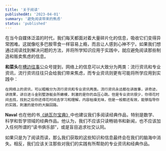 ```yaml
---
title: '关于阅读'
publishedAt: '2023-04-01'
summary: '避免阅读带来的焦虑'
status: 'published'
---
```

在当今自媒体泛滥的时代，我们每天都面对着大量碎片化的信息，吸收它们变得异常困难。这就像吃多巴胺零食一样容易上瘾，而且让人感到心神不宁。如果我们想通过阅读找到解决问题的方法，并将所学知识应用于实践中，就应避免阅读那些制造和贩卖焦虑的信息。

**和菜头**在[槽边往事](https://mp.weixin.qq.com/s/Ka6IOhGlyIbAlhifgHfh0Q)公众号提到，网络上的信息可以大致分为两类：流行资讯和专业资讯，流行资讯往往只会给我们带来焦虑，而专业资讯则更有可能将所学应用到实践中：

	在网络上的资讯，可以粗略分为流行资讯和专业资讯两类。流行资讯永远都在讲故事，讲奇迹，讲效果，讲日进斗金别墅游艇会所嫩模，刺激的是你的血压心跳。但是专业资讯很少，你得花时间去找，找到之后你还得花时间去学习和理解，内容枯燥无味，但是一般都还有效，能够指导你的实践，刺激的是你的大脑回路。

**Naval** 也在他的书[《纳瓦尔宝典》](https://item.jd.com/13715954.html)中也建议我们多阅读经典作品，特别是数学、科学和哲学领域的经典作品。他认为，我们不应该只读畅销书和新闻，也不应该加入任何所谓的“读书俱乐部”，或是盲目追求社交认同。

如果只是为了阅读而读，那么我们获取的这些知识和信息最终会在我们的脑海中消失。相反，我们应该关注那些对我们的实践有所帮助的专业资讯和经典作品。